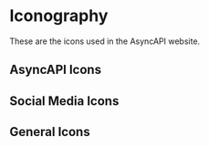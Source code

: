 

<Meta title="Design System/Icons" />

# Iconography

These are the icons used in the AsyncAPI website.

## AsyncAPI Icons

<IconGallery>
<IconItem name="AsyncAPI Icon">
  <IconAsyncAPI />
</IconItem>

<IconItem name="AsyncAPI Color Icon">
  <AsyncAPIColorIcon />
</IconItem>

<IconItem name="Generator">
  <IconGenerator />
</IconItem>

<IconItem name="Modelina">
  <IconModelina />
</IconItem>

<IconItem name="Spec">
  <IconSpec />
</IconItem>

<IconItem name="Parser">
  <IconParser />
</IconItem>
</IconGallery>

## Social Media Icons

<IconGallery>
  <IconItem name="LinkedIn">
    <IconLinkedIn />
  </IconItem>

<IconItem name="Slack">
  <IconSlack />
</IconItem>

<IconItem name="Twitch">
  <IconTwitch />
</IconItem>

<IconItem name="Twitter">
  <IconTwitter />
</IconItem>

<IconItem name="YouTube">
  <IconYoutube />
</IconItem>

<IconItem name="YouTube Gray">
  <IconYoutubeGray />
</IconItem>

<IconItem name="GitHub">
  <IconGitHub />
</IconItem>

<IconItem name="Github Actions">
  <IconGithubActions />
</IconItem>

<IconItem name="Github Organization">
  <IconGithubOrganization />
</IconItem>

  <IconItem name="Google Calendar">
    <IconGoogleCalendar />
  </IconItem>
</IconGallery>

## General Icons

<IconGallery>
  <IconItem name="Ambassador">
    <IconAmbassador />
  </IconItem>

<IconItem name="Arrow Down">
  <IconArrowDown />
</IconItem>

<IconItem name="Arrow Left">
  <IconArrowLeft />
</IconItem>

<IconItem name="Arrow Right">
  <IconArrowRight />
</IconItem>

<IconItem name="Arrow Up">
  <IconArrowUp />
</IconItem>

<IconItem name="Calendar">
  <IconCalendar />
</IconItem>

<IconItem name="Clipboard">
  <IconClipboard />
</IconItem>

<IconItem name="Code">
  <IconCode />
</IconItem>

<IconItem name="Community">
  <Community />
</IconItem>

<IconItem name="Conference">
  <Conference />
</IconItem>

<IconItem name="Contributing">
  <IconContributing />
</IconItem>

<IconItem name="Cross">
  <Cross />
</IconItem>

<IconItem name="Dashboard">
  <IconDashboard />
</IconItem>

<IconItem name="Docs Arrow">
  <DocsArrow />
</IconItem>

<IconItem name="Documents">
  <IconDocuments />
</IconItem>

<IconItem name="Exclamation">
  <IconExclamation />
</IconItem>

<IconItem name="Filter">
  <IconFilter />
</IconItem>

<IconItem name="Getting Started">
  <IconGettingStarted />
</IconItem>

<IconItem name="Grad Cap">
  <IconGradCap />
</IconItem>

<IconItem name="Guide">
  <IconGuide />
</IconItem>

<IconItem name="Home">
  <IconHome />
</IconItem>

<IconItem name="Hub">
  <IconHub />
</IconItem>

<IconItem name="Info Icon">
  <InfoIcon />
</IconItem>

<IconItem name="Language">
  <IconLanguage />
</IconItem>

<IconItem name="Light Bulb">
  <IconLightBulb />
</IconItem>

<IconItem name="Loupe">
  <IconLoupe />
</IconItem>

<IconItem name="Meetings">
  <IconMeetings />
</IconItem>

<IconItem name="Nav Item Dropdown">
  <NavItemDropdown />
</IconItem>

<IconItem name="Newsroom">
  <IconNewsroom />
</IconItem>

<IconItem name="Paper">
  <IconPaper />
</IconItem>

<IconItem name="Plant">
  <IconPlant />
</IconItem>

<IconItem name="Plugins">
  <IconPlugins />
</IconItem>

<IconItem name="Power Plug">
  <IconPowerPlug />
</IconItem>

<IconItem name="Question Mark">
  <QuestionMark />
</IconItem>

<IconItem name="Quote">
  <IconQuote />
</IconItem>

<IconItem name="React">
  <IconReact />
</IconItem>

<IconItem name="Rocket">
  <IconRocket />
</IconItem>

<IconItem name="Search">
  <IconSearch />
</IconItem>

<IconItem name="Search Icon">
  <SearchIcon />
</IconItem>

<IconItem name="Subscribe">
  <IconSubscribe />
</IconItem>

<IconItem name="Tools">
  <IconTools />
</IconItem>

<IconItem name="TSC">
  <IconTSC />
</IconItem>

<IconItem name="Tutorials">
  <IconTutorials />
</IconItem>

<IconItem name="Use Cases">
  <IconUseCases />
</IconItem>

<IconItem name="Users">
  <IconUsers />
</IconItem>

<IconItem name="Webinar">
  <Webinar />
</IconItem>

<IconItem name="Circular Loader">
  <IconCircularLoader />
</IconItem>

</IconGallery>
